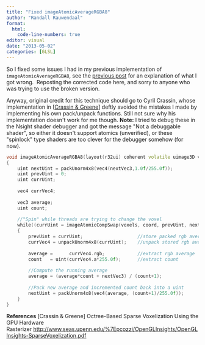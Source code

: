 ```yaml
---
title: "Fixed imageAtomicAverageRGBA8"
author: "Randall Rauwendaal"
format: 
  html:
    code-line-numbers: true
editor: visual
date: "2013-05-02"
categories: [GLSL]
---
```


So I fixed some issues I had in my previous implementation of `imageAtomicAverageRGBA8`, see the [previous post](https://rauwendaal.net/2013/02/07/glslrunningaverage/ "GLSL Snippet: emulating running atomic average of colors using imageAtomicCompSwap") for an explanation of what I got wrong.  Reposting the corrected code here, and sorry to anyone who was trying to use the broken version.

Anyway, original credit for this technique should go to Cyril Crassin, whose implementation in \[[Crassin & Greene](https://rauwendaal.net/2013/05/#CG2)\]
deftly avoided the mistakes I made by implementing his own pack/unpack
functions. Still not sure why his implementation doesn\'t work for me
though. **Note:** I tried to debug these in the Nsight
shader debugger and got the message \"Not a debuggable shader\", so either
it doesn\'t support atomics (unverified), or these \"spinlock\" type
shaders are too clever for the debugger somehow (for now).

``` cpp
void imageAtomicAverageRGBA8(layout(r32ui) coherent volatile uimage3D voxels, ivec3 coord, vec3 nextVec3)
{
    uint nextUint = packUnorm4x8(vec4(nextVec3,1.0f/255.0f));
    uint prevUint = 0;
    uint currUint;
 
    vec4 currVec4;
 
    vec3 average;
    uint count;
 
    //"Spin" while threads are trying to change the voxel
    while((currUint = imageAtomicCompSwap(voxels, coord, prevUint, nextUint)) != prevUint)
    {
        prevUint = currUint;                    //store packed rgb average and count
        currVec4 = unpackUnorm4x8(currUint);    //unpack stored rgb average and count
 
        average =      currVec4.rgb;            //extract rgb average
        count   = uint(currVec4.a*255.0f);      //extract count
 
        //Compute the running average
        average = (average*count + nextVec3) / (count+1);
 
        //Pack new average and incremented count back into a uint
        nextUint = packUnorm4x8(vec4(average, (count+1)/255.0f));
    }
}
```

**References**
\[Crassin & Greene\] Octree-Based Sparse Voxelization Using the GPU Hardware Rasterizer [http://www.seas.upenn.edu/%7Epcozzi/OpenGLInsights/OpenGLInsights-SparseVoxelization.pdf](http://www.seas.upenn.edu/~pcozzi/OpenGLInsights/OpenGLInsights-SparseVoxelization.pdf)
